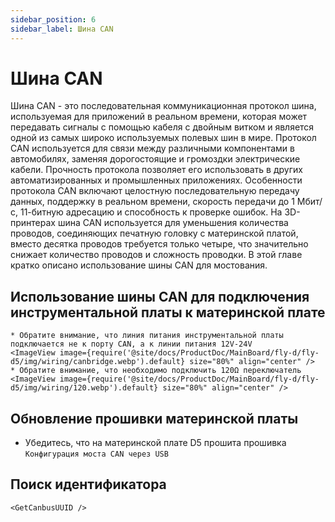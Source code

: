 ```yaml
---
sidebar_position: 6
sidebar_label: Шина CAN
---
```







# Шина CAN

Шина CAN - это последовательная коммуникационная протокол шина, используемая для приложений в реальном времени, которая может передавать сигналы с помощью кабеля с двойным витком и является одной из самых широко используемых полевых шин в мире. Протокол CAN используется для связи между различными компонентами в автомобилях, заменяя дорогостоящие и громоздки электрические кабели. Прочность протокола позволяет его использовать в других автоматизированных и промышленных приложениях. Особенности протокола CAN включают целостную последовательную передачу данных, поддержку в реальном времени, скорость передачи до 1 Мбит/с, 11-битную адресацию и способность к проверке ошибок.
На 3D-принтерах шина CAN используется для уменьшения количества проводов, соединяющих печатную головку с материнской платой, вместо десятка проводов требуется только четыре, что значительно снижает количество проводов и сложность проводки.
В этой главе кратко описано использование шины CAN для мостования.

## Использование шины CAN для подключения инструментальной платы к материнской плате

    * Обратите внимание, что линия питания инструментальной платы подключается не к порту CAN, а к линии питания 12V-24V
    <ImageView image={require('@site/docs/ProductDoc/MainBoard/fly-d/fly-d5/img/wiring/canbridge.webp').default} size="80%" align="center" />
    * Обратите внимание, что необходимо подключить 120Ω переключатель
    <ImageView image={require('@site/docs/ProductDoc/MainBoard/fly-d/fly-d5/img/wiring/120.webp').default} size="80%" align="center" />

## Обновление прошивки материнской платы

* Убедитесь, что на материнской плате D5 прошита прошивка `Конфигурация моста CAN через USB`


## Поиск идентификатора

    <GetCanbusUUID />